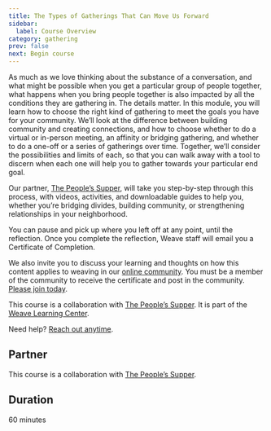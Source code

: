 ```yaml
---
title: The Types of Gatherings That Can Move Us Forward
sidebar:
  label: Course Overview
category: gathering
prev: false
next: Begin course
---
```

As much as we love thinking about the substance of a conversation, and what might be possible when you get a particular group of people together, what happens when you bring people together is also impacted by all the conditions they are gathering in. The details matter. In this module, you will learn how to choose the right kind of gathering to meet the goals you have for your community. We’ll look at the difference between building community and creating connections, and how to choose whether to do a virtual or in-person meeting, an affinity or bridging gathering, and whether to do a one-off or a series of gatherings over time. Together, we’ll consider the possibilities and limits of each, so that you can walk away with a tool to discern when each one will help you to gather towards your particular end goal.

Our partner, [The People’s Supper](https://thepeoplessupper.org/), will take you step-by-step through this process, with videos, activities, and downloadable guides to help you, whether you’re bridging divides, building community, or strengthening relationships in your neighborhood.

You can pause and pick up where you left off at any point, until the reflection. Once you complete the reflection, Weave staff will email you a Certificate of Completion.

We also invite you to discuss your learning and thoughts on how this content applies to weaving in our [online community](https://community.weavers.org/pages/welcome). You must be a member of the community to receive the certificate and post in the community. [Please join today](https://community.weavers.org/pages/welcome).

This course is a collaboration with [The People’s Supper](https://thepeoplessupper.org/). It is part of the [Weave Learning Center](https://learning.weavers.org/).

Need help? [Reach out anytime](mailto:weave@aspeninstitute.org).

## Partner

This course is a collaboration with [The People’s Supper](https://thepeoplessupper.org/).

## Duration

60 minutes
